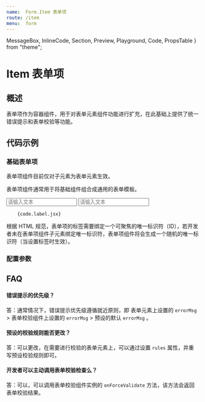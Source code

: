 ```yaml
---
name:  Form.Item 表单项
route: /item
menu:  form
---
```


  MessageBox,
  InlineCode,
  Section,
  Preview,
  Playground,
  Code,
  PropsTable
} from "theme";

# Item 表单项

## 概述

表单项作为容器组件，用于对表单元素组件功能进行扩充，在此基础上提供了统一错误提示和表单校验等功能。

## 代码示例

### 基础表单项

<MessageBox messageType="danger">
  表单项组件目前仅对子元素为表单元素生效。
</MessageBox>

表单项组件通常用于将基础组件组合成通用的表单模板。

<Section>
  <Preview>
    <Playground>
       <div className="shine-form-helper">
          <Form.Item label="普通文本">
             <Input placeholder="请输入文本" />
         </Form.Item>
          <Form.Item label="普通文本" helper="We'll never share your text with anyone else.">
             <Input placeholder="请输入文本" />
         </Form.Item>
       </div>
    </Playground>

  </Preview>
  <Code>
    {code.label.jsx}
  </Code>
</Section>

<MessageBox messageType="danger">
  根据 HTML 规范，表单项的标签需要绑定一个可聚焦的唯一标识符（ID），若开发者未在表单项组件子元素绑定唯一标识符，表单项组件将会生成一个随机的唯一标识符（当设置标签时生效）。
</MessageBox>

### 配置参数

<PropsTable of={Form.Item} />

## FAQ

#### 错误提示的优先级？
答：通常情况下，错误提示优先级遵循就近原则，即 表单元素上设置的 `errorMsg` > 表单校验组件上设置的 `errorMsg` > 预设的默认 `errorMsg` 。

#### 预设的校验规则能否更改？
答：可以更改，在需要进行校验的表单元素上，可以通过设置 `rules` 属性，并重写预设校验规则即可。

#### 开发者可以主动调用表单校验检查么？
答：可以，可以调用表单校验组件实例的 `onForceValidate` 方法，该方法会返回表单校验结果。
